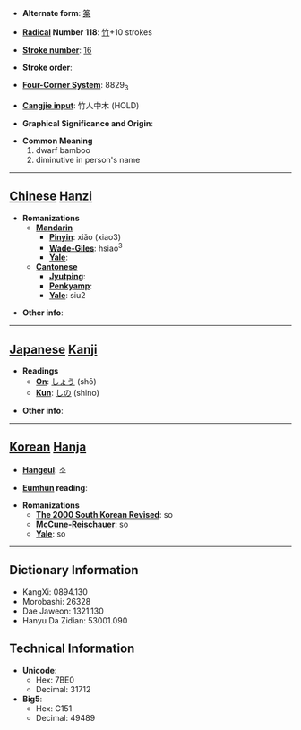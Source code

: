 * '''Alternate form''': [[筿]]

* '''[[Wiktionary:Chinese radical index| Radical]] Number 118''': [[Wiktionary:Chinese radical index 竹|竹]]+10 strokes

* '''[[Wiktionary:Chinese total strokes index|Stroke number]]''': [[Wiktionary:Chinese total strokes index 16|16]]

* '''Stroke order''': 

* '''[[Wiktionary:Chinese four corner index|Four-Corner System]]''': 8829<sub>3</sub>

* '''[[Wiktionary:Chinese Cangjie index|Cangjie input]]''': 竹人中木 (HOLD)

* '''Graphical Significance and Origin''': 

* '''Common Meaning'''
*#dwarf bamboo
*# diminutive in person's name


----

== [[Chinese]] [[Hanzi]] ==

* '''Romanizations'''
** '''[[Mandarin]]'''
*** '''[[Pinyin]]''': xiǎo (xiao3)
*** '''[[Wade-Giles]]''': hsiao<sup>3</sup>
*** '''[[Yale]]''': 
** '''[[Cantonese]]'''
*** '''[[Jyutping]]''':
*** '''[[Penkyamp]]''': 
*** '''[[Yale]]''': siu2

* '''Other info''': 

----

== [[Japanese]] [[Kanji]] ==

* '''Readings'''
** '''[[On]]''': [[しょう]] (shō)
** '''[[Kun]]''': [[しの]] (shino)

* '''Other info''':  

----

== [[Korean]] [[Hanja]] ==

* '''[[Hangeul]]''': 소

* '''[[Eumhun]] reading''': 

* '''Romanizations'''
** '''[[The 2000 South Korean Revised Romanization|The 2000 South Korean Revised]]''': so
** '''[[McCune-Reischauer]]''': so
** '''[[Yale]]''': so

----

== Dictionary Information ==

* KangXi: 0894.130
* Morobashi: 26328
* Dae Jaweon: 1321.130
* Hanyu Da Zidian: 53001.090

== Technical Information ==

* '''Unicode''':
** Hex: 7BE0
** Decimal: 31712
* '''Big5''':
** Hex: C151
** Decimal: 49489